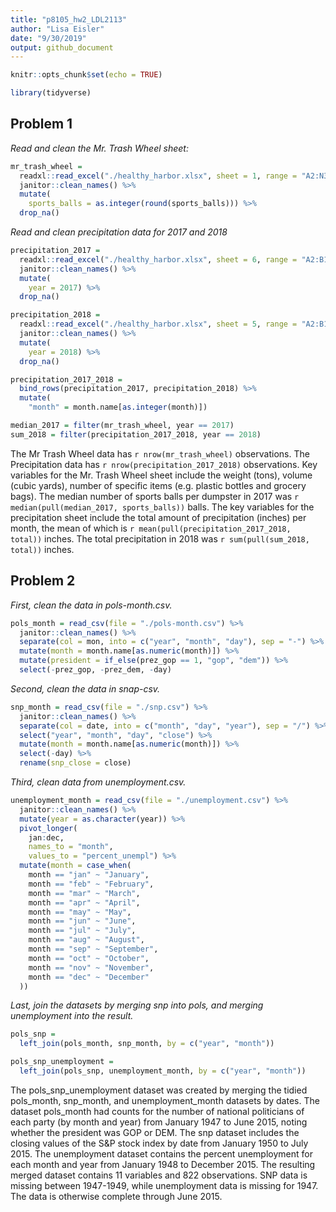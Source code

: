 ```yaml
---
title: "p8105_hw2_LDL2113"
author: "Lisa Eisler"
date: "9/30/2019"
output: github_document
---
```


```r
knitr::opts_chunk$set(echo = TRUE)

library(tidyverse)
```

## Problem 1

*Read and clean the Mr. Trash Wheel sheet:*

```r
mr_trash_wheel = 
  readxl::read_excel("./healthy_harbor.xlsx", sheet = 1, range = "A2:N338") %>%
  janitor::clean_names() %>%
  mutate(
    sports_balls = as.integer(round(sports_balls))) %>%
  drop_na()
```

*Read and clean precipitation data for 2017 and 2018*

```r
precipitation_2017 = 
  readxl::read_excel("./healthy_harbor.xlsx", sheet = 6, range = "A2:B14") %>%
  janitor::clean_names() %>%
  mutate(
    year = 2017) %>%
  drop_na()

precipitation_2018 = 
  readxl::read_excel("./healthy_harbor.xlsx", sheet = 5, range = "A2:B14") %>%
  janitor::clean_names() %>%
  mutate(
    year = 2018) %>%
  drop_na()

precipitation_2017_2018 = 
  bind_rows(precipitation_2017, precipitation_2018) %>%
  mutate(
    "month" = month.name[as.integer(month)])

median_2017 = filter(mr_trash_wheel, year == 2017)
sum_2018 = filter(precipitation_2017_2018, year == 2018)
```

The Mr Trash Wheel data has `r nrow(mr_trash_wheel)` observations. The Precipitation data has `r nrow(precipitation_2017_2018)` observations. Key variables for the Mr. Trash Wheel sheet include the weight (tons), volume (cubic yards), number of specific items (e.g. plastic bottles and grocery bags). The median number of sports balls per dumpster in 2017 was `r median(pull(median_2017, sports_balls))` balls. The key variables for the precipitation sheet include the total amount of precipitation (inches) per month, the mean of which is `r mean(pull(precipitation_2017_2018, total))` inches. The total precipitation in 2018 was `r sum(pull(sum_2018, total))` inches.

## Problem 2

*First, clean the data in pols-month.csv.*

```r
pols_month = read_csv(file = "./pols-month.csv") %>%
  janitor::clean_names() %>%
  separate(col = mon, into = c("year", "month", "day"), sep = "-") %>%
  mutate(month = month.name[as.numeric(month)]) %>% 
  mutate(president = if_else(prez_gop == 1, "gop", "dem")) %>% 
  select(-prez_gop, -prez_dem, -day)
```

*Second, clean the data in snap-csv.*

```r
snp_month = read_csv(file = "./snp.csv") %>% 
  janitor::clean_names() %>%
  separate(col = date, into = c("month", "day", "year"), sep = "/") %>% 
  select("year", "month", "day", "close") %>% 
  mutate(month = month.name[as.numeric(month)]) %>% 
  select(-day) %>% 
  rename(snp_close = close)
```


*Third, clean data from unemployment.csv.*

```r
unemployment_month = read_csv(file = "./unemployment.csv") %>% 
  janitor::clean_names() %>% 
  mutate(year = as.character(year)) %>%
  pivot_longer(
    jan:dec,
    names_to = "month",
    values_to = "percent_unempl") %>% 
  mutate(month = case_when(
    month == "jan" ~ "January",
    month == "feb" ~ "February",
    month == "mar" ~ "March",
    month == "apr" ~ "April",
    month == "may" ~ "May",
    month == "jun" ~ "June",
    month == "jul" ~ "July",
    month == "aug" ~ "August",
    month == "sep" ~ "September",
    month == "oct" ~ "October",
    month == "nov" ~ "November",
    month == "dec" ~ "December"
  ))
```

*Last, join the datasets by merging snp into pols, and merging unemployment into the result.*

```r
pols_snp = 
  left_join(pols_month, snp_month, by = c("year", "month"))

pols_snp_unemployment = 
  left_join(pols_snp, unemployment_month, by = c("year", "month"))
```

The pols_snp_unemployment dataset was created by merging the tidied pols_month, snp_month, and unemployment_month datasets by dates. The dataset pols_month had counts for the number of national politicians of each party  (by month and year) from January 1947 to June 2015, noting whether the president was GOP or DEM. The snp dataset includes the closing values of the S&P stock index by date from January 1950 to July 2015. The unemployment dataset contains the percent unemployment for each month and year from January 1948 to December 2015. The resulting merged dataset contains 11 variables and 822 observations. SNP data is missing between 1947-1949, while unemployment data is missing for 1947. The data is otherwise complete through June 2015.

